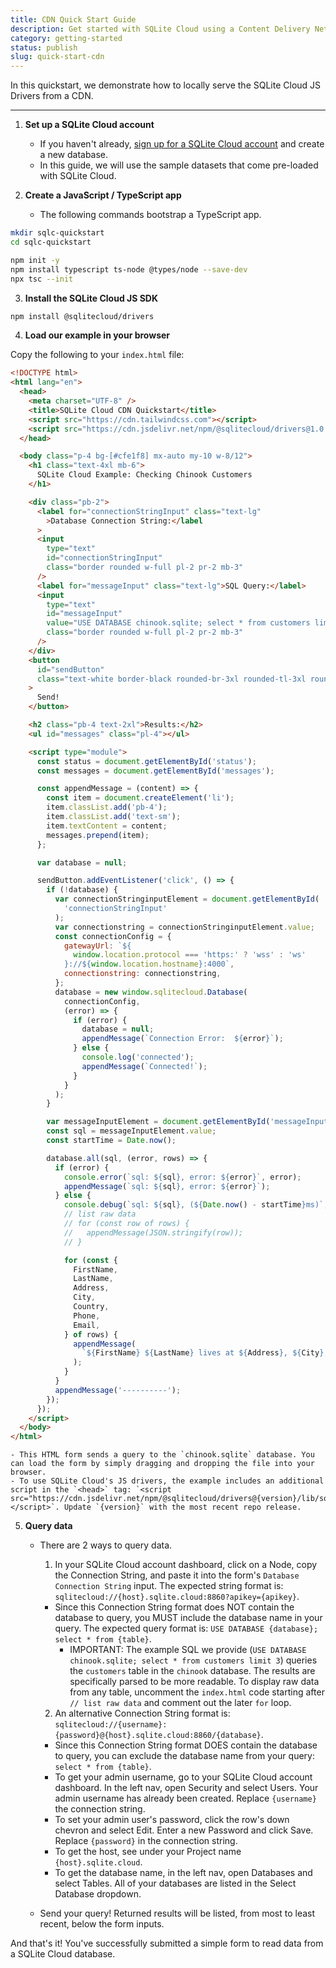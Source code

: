 ```yaml
---
title: CDN Quick Start Guide
description: Get started with SQLite Cloud using a Content Delivery Network
category: getting-started
status: publish
slug: quick-start-cdn
---
```


In this quickstart, we demonstrate how to locally serve the SQLite Cloud JS Drivers from a CDN.

---

1. **Set up a SQLite Cloud account**
   - If you haven't already, [sign up for a SQLite Cloud account](https://sqlitecloud.io/register) and create a new database.
   - In this guide, we will use the sample datasets that come pre-loaded with SQLite Cloud.

2. **Create a JavaScript / TypeScript app**
    - The following commands bootstrap a TypeScript app.
```bash
mkdir sqlc-quickstart
cd sqlc-quickstart

npm init -y
npm install typescript ts-node @types/node --save-dev
npx tsc --init
```

3. **Install the SQLite Cloud JS SDK**
```bash
npm install @sqlitecloud/drivers
```

4. **Load our example in your browser**

Copy the following to your ```index.html``` file:
```html
<!DOCTYPE html>
<html lang="en">
  <head>
    <meta charset="UTF-8" />
    <title>SQLite Cloud CDN Quickstart</title>
    <script src="https://cdn.tailwindcss.com"></script>
    <script src="https://cdn.jsdelivr.net/npm/@sqlitecloud/drivers@1.0.178/lib/sqlitecloud.drivers.js"></script>
  </head>

  <body class="p-4 bg-[#cfe1f8] mx-auto my-10 w-8/12">
    <h1 class="text-4xl mb-6">
      SQLite Cloud Example: Checking Chinook Customers
    </h1>

    <div class="pb-2">
      <label for="connectionStringInput" class="text-lg"
        >Database Connection String:</label
      >
      <input
        type="text"
        id="connectionStringInput"
        class="border rounded w-full pl-2 pr-2 mb-3"
      />
      <label for="messageInput" class="text-lg">SQL Query:</label>
      <input
        type="text"
        id="messageInput"
        value="USE DATABASE chinook.sqlite; select * from customers limit 3"
        class="border rounded w-full pl-2 pr-2 mb-3"
      />
    </div>
    <button
      id="sendButton"
      class="text-white border-black rounded-br-3xl rounded-tl-3xl rounded-tr-3xl bg-black w-32 h-10 mb-6"
    >
      Send!
    </button>

    <h2 class="pb-4 text-2xl">Results:</h2>
    <ul id="messages" class="pl-4"></ul>

    <script type="module">
      const status = document.getElementById('status');
      const messages = document.getElementById('messages');

      const appendMessage = (content) => {
        const item = document.createElement('li');
        item.classList.add('pb-4');
        item.classList.add('text-sm');
        item.textContent = content;
        messages.prepend(item);
      };

      var database = null;

      sendButton.addEventListener('click', () => {
        if (!database) {
          var connectionStringinputElement = document.getElementById(
            'connectionStringInput'
          );
          var connectionstring = connectionStringinputElement.value;
          const connectionConfig = {
            gatewayUrl: `${
              window.location.protocol === 'https:' ? 'wss' : 'ws'
            }://${window.location.hostname}:4000`,
            connectionstring: connectionstring,
          };
          database = new window.sqlitecloud.Database(
            connectionConfig,
            (error) => {
              if (error) {
                database = null;
                appendMessage(`Connection Error:  ${error}`);
              } else {
                console.log('connected');
                appendMessage(`Connected!`);
              }
            }
          );
        }

        var messageInputElement = document.getElementById('messageInput');
        const sql = messageInputElement.value;
        const startTime = Date.now();

        database.all(sql, (error, rows) => {
          if (error) {
            console.error(`sql: ${sql}, error: ${error}`, error);
            appendMessage(`sql: ${sql}, error: ${error}`);
          } else {
            console.debug(`sql: ${sql}, (${Date.now() - startTime}ms)`, rows);
            // list raw data
            // for (const row of rows) {
            //   appendMessage(JSON.stringify(row));
            // }

            for (const {
              FirstName,
              LastName,
              Address,
              City,
              Country,
              Phone,
              Email,
            } of rows) {
              appendMessage(
                `${FirstName} ${LastName} lives at ${Address}, ${City}, ${Country} and may be reached at ${Phone} or ${Email}.`
              );
            }
          }
          appendMessage('----------');
        });
      });
    </script>
  </body>
</html>
```

    - This HTML form sends a query to the `chinook.sqlite` database. You can load the form by simply dragging and dropping the file into your browser.
    - To use SQLite Cloud's JS drivers, the example includes an additional script in the `<head>` tag: `<script src="https://cdn.jsdelivr.net/npm/@sqlitecloud/drivers@{version}/lib/sqlitecloud.drivers.js"></script>`. Update `{version}` with the most recent repo release.

5. **Query data**
    - There are 2 ways to query data.
        1. In your SQLite Cloud account dashboard, click on a Node, copy the Connection String, and paste it into the form's `Database Connection String` input. The expected string format is: `sqlitecloud://{host}.sqlite.cloud:8860?apikey={apikey}`.
        
        - Since this Connection String format does NOT contain the database to query, you MUST include the database name in your query. The expected query format is: `USE DATABASE {database}; select * from {table}`.
            - IMPORTANT: The example SQL we provide (`USE DATABASE chinook.sqlite; select * from customers limit 3`) queries the `customers` table in the `chinook` database. The results are specifically parsed to be more readable. To display raw data from any table, uncomment the `index.html` code starting after `// list raw data` and comment out the later `for` loop.

        2. An alternative Connection String format is: `sqlitecloud://{username}:{password}@{host}.sqlite.cloud:8860/{database}`.

        - Since this Connection String format DOES contain the database to query, you can exclude the database name from your query: `select * from {table}`.
        - To get your admin username, go to your SQLite Cloud account dashboard. In the left nav, open Security and select Users. Your admin username has already been created. Replace `{username}` the connection string.
        - To set your admin user's password, click the row's down chevron and select Edit. Enter a new Password and click Save. Replace `{password}` in the connection string.
        - To get the host, see under your Project name `{host}.sqlite.cloud`.
        - To get the database name, in the left nav, open Databases and select Tables. All of your databases are listed in the Select Database dropdown.
    
    - Send your query! Returned results will be listed, from most to least recent, below the form inputs.

And that's it! You've successfully submitted a simple form to read data from a SQLite Cloud database.